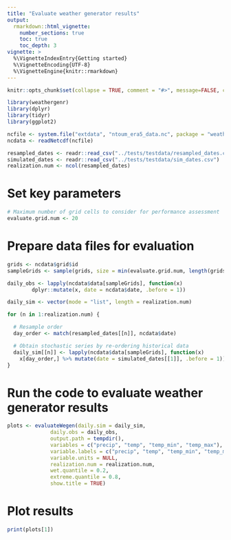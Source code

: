 ```yaml
---
title: "Evaluate weather generator results"
output:
  rmarkdown::html_vignette:
    number_sections: true
    toc: true
    toc_depth: 3
vignette: >
  %\VignetteIndexEntry{Getting started}
  %\VignetteEncoding{UTF-8}
  %\VignetteEngine{knitr::rmarkdown}
---
```


```r
knitr::opts_chunk$set(collapse = TRUE, comment = "#>", message=FALSE, cache = TRUE)
```

```r
library(weathergenr)
library(dplyr)
library(tidyr)
library(ggplot2)
```


```r
ncfile <- system.file("extdata", "ntoum_era5_data.nc", package = "weathergenr")
ncdata <- readNetcdf(ncfile)

resampled_dates <- readr::read_csv("../tests/testdata/resampled_dates.csv")
simulated_dates <- readr::read_csv("../tests/testdata/sim_dates.csv") 
realization.num <- ncol(resampled_dates)
```


# Set key parameters
```r
# Maximum number of grid cells to consider for performance assessment
evaluate.grid.num <- 20
```


# Prepare data files for evaluation
```r
grids <- ncdata$grid$id
sampleGrids <- sample(grids, size = min(evaluate.grid.num, length(grids)))

daily_obs <- lapply(ncdata$data[sampleGrids], function(x)
        dplyr::mutate(x, date = ncdata$date, .before = 1))

daily_sim <- vector(mode = "list", length = realization.num)

for (n in 1:realization.num) {

  # Resample order
  day_order <- match(resampled_dates[[n]], ncdata$date)

  # Obtain stochastic series by re-ordering historical data
  daily_sim[[n]] <- lapply(ncdata$data[sampleGrids], function(x)
    x[day_order,] %>% mutate(date = simulated_dates[[1]], .before = 1))
}
```

# Run the code to evaluate weather generator results
```r
plots <- evaluateWegen(daily.sim = daily_sim,
              daily.obs = daily_obs,
              output.path = tempdir(),
              variables = c("precip", "temp", "temp_min", "temp_max"),
              variable.labels = c("precip", "temp", "temp_min", "temp_max"),
              variable.units = NULL,
              realization.num = realization.num,
              wet.quantile = 0.2,
              extreme.quantile = 0.8,
              show.title = TRUE)

```

# Plot results

```r
print(plots[1])
```

